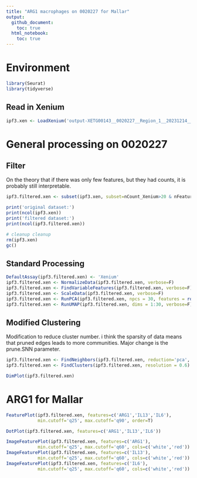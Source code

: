```yaml
---
title: "ARG1 macrophages on 0020227 for Mallar"
output: 
  github_document:
    toc: true
  html_notebook:
    toc: true
---
```

# Environment
```r
library(Seurat)
library(tidyverse)
```
## Read in Xenium 
```r
ipf3.xen <- LoadXenium('output-XETG00143__0020227__Region_1__20231214__022306/')
```
# General processing on 0020227 
## Filter
On the theory that if there was only few features, but they had counts, it is probably still interpretable.
```r
ipf3.filtered.xen <- subset(ipf3.xen, subset=nCount_Xenium>20 & nFeature_Xenium>4)
```
```r
print('original dataset:')
print(ncol(ipf3.xen))
print('filtered dataset:')
print(ncol(ipf3.filtered.xen))
```
```r
# cleanup cleanup
rm(ipf3.xen)
gc()
```

## Standard Processing
```r
DefaultAssay(ipf3.filtered.xen) <- 'Xenium'
ipf3.filtered.xen <- NormalizeData(ipf3.filtered.xen, verbose=F)
ipf3.filtered.xen <- FindVariableFeatures(ipf3.filtered.xen, verbose=F) # defaults to finding 2000, which would be all of them, but downstream expects this.
ipf3.filtered.xen <- ScaleData(ipf3.filtered.xen, verbose=F)
ipf3.filtered.xen <- RunPCA(ipf3.filtered.xen, npcs = 30, features = rownames(ipf3.filtered.xen), verbose=F)
ipf3.filtered.xen <- RunUMAP(ipf3.filtered.xen, dims = 1:30, verbose=F)
```
## Modified Clustering
Modification to reduce cluster number. i think the sparsity of data means that pruned edges leads to more communities. Major change is the prune.SNN parameter.
```r
ipf3.filtered.xen <- FindNeighbors(ipf3.filtered.xen, reduction='pca', dims=1:30, prune.SNN=0) 
ipf3.filtered.xen <- FindClusters(ipf3.filtered.xen, resolution = 0.6)
```
```r
DimPlot(ipf3.filtered.xen)
```
# ARG1 for Mallar
```r
FeaturePlot(ipf3.filtered.xen, features=c('ARG1','IL13','IL6'),
            min.cutoff='q25', max.cutoff='q90', order=T)
```
```r
DotPlot(ipf3.filtered.xen, features=c('ARG1','IL13','IL6'))
```
```r
ImageFeaturePlot(ipf3.filtered.xen, features=c('ARG1'),
            min.cutoff='q25', max.cutoff='q60', cols=c('white','red'))
ImageFeaturePlot(ipf3.filtered.xen, features=c('IL13'),
            min.cutoff='q25', max.cutoff='q60', cols=c('white','red'))
ImageFeaturePlot(ipf3.filtered.xen, features=c('IL6'),
            min.cutoff='q25', max.cutoff='q60', cols=c('white','red'))
```


